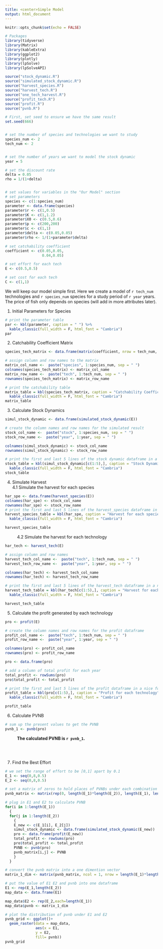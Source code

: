 ```yaml
---
title: <center>Simple Model
output: html_document
---
```



```r
knitr::opts_chunk$set(echo = FALSE)

# Packages
library(tidyverse)
library(Matrix)
library(kableExtra)
library(ggplot2)
library(plotly)
library(lpSolve)
library(lpSolveAPI)
```

```r
source("stock_dynamic.R")
source("simulated_stock_dynamic.R")
source("harvest_species.R")
source("harvest_tech.R")
source("one_tech_harvest.R")
source("profit_tech.R")
source("profit.R")
source("pvnb.R")
```


```r
# First, set seed to ensure we have the same result 
set.seed(666)


# set the number of species and technologies we want to study
species_num <- 2
tech_num <- 2


# set the number of years we want to model the stock dynamic 
year = 5

# set the discount rate
delta = 0.05
rho = 1/(1+delta)


# set values for variables in the "Our Model" section
# set parameters
species <- c(1:species_num)
parameter <- data.frame(species)
parameter$r <- c(1,0.5)
parameter$K <- c(1,1.2)
parameter$X0 <- c(0.5,0.6)
parameter$p <- c(200,200)
parameter$c <- c(1,1)
parameter$delta <- c(0.05,0.05)
parameter$rho <- 1/(1+parameter$delta)

# set catchability coefficient 
coefficient <- c(0.05,0.05,
                 0.04,0.05)

# set effort for each tech 
E <- c(0.5,0.5)

# set cost for each tech
C <- c(1,1)
```

We will keep our model simple first.  Here we create a model of `r tech_num` technologies and `r species_num` species for a study period of `r year` years. The price of fish only depends on species (will add in more attributes later).

1. Initial Parameters for Species
```r
# print the parameter table
par <- kbl(parameter, caption = " ") %>% 
  kable_classic(full_width = F, html_font = "Cambria")
par
```

2. Catchability Coefficient Matrix

```r
species_tech_matrix <- data.frame(matrix(coefficient, nrow = tech_num, ncol = species_num))

# assign column and row names to the matrix
matrix_col_name <-  paste("species", 1:species_num, sep = " ")
colnames(species_tech_matrix) <- matrix_col_name
matrix_row_name <-  paste("tech", 1:tech_num, sep = " ")
rownames(species_tech_matrix) <- matrix_row_name
```

```r
# print the catchability table 
matrix_table = kbl(species_tech_matrix, caption = "Catchability Coefficient Matrix") %>% 
  kable_classic(full_width = F, html_font = "Cambria")
matrix_table
```



3. Calculate Stock Dynamics

```r
simul_stock_dynamic <- data.frame(simulated_stock_dynamic(E))
```

```r
# create the column names and row names for the simulated result
stock_col_name <-  paste("stock", 1:species_num, sep = " ")
stock_row_name <-  paste("year", 1:year, sep = " ")

colnames(simul_stock_dynamic) <- stock_col_name
rownames(simul_stock_dynamic) <- stock_row_name

# print the first and last 5 lines of the stock dynamic dataframe in a nice formet
stock_table = kbl(simul_stock_dynamic[c(1:5),], caption = "Stock Dynamic") %>%
  kable_classic(full_width = F, html_font = "Cambria")
stock_table
```

4. Simulate Harvest<br>
4.1 Simulate the harvest for each species
```r
har_spe <- data.frame(harvest_species(E))
colnames(har_spe) <- stock_col_name
rownames(har_spe) <- stock_row_name
# print the first and last 5 lines of the harvest_species dataframe in a nice formet
harvest_species_table = kbl(har_spe, caption = "Harvest for each species in each year") %>%
  kable_classic(full_width = F, html_font = "Cambria")

harvest_species_table
```

&nbsp;&nbsp;&nbsp;&nbsp;&nbsp;&nbsp;&nbsp;&nbsp;&nbsp;
4.2 Simulate the harvest for each technology
```r
har_tech <- harvest_tech(E)

# assign column and row names
harvest_tech_col_name <-  paste("tech", 1:tech_num, sep = " ")
harvest_tech_row_name <-  paste("year", 1:year, sep = " ")

colnames(har_tech) <- harvest_tech_col_name
rownames(har_tech) <- harvest_tech_row_name
```


```r
# print the first and last 5 lines of the harvest_tech dataframe in a nice formet
harvest_tech_table = kbl(har_tech[c(1:5),], caption = "Harvest for each technology in each year") %>%
  kable_classic(full_width = F, html_font = "Cambria")

harvest_tech_table
```

5. Calculate the profit generated by each technology
```r
pro <- profit(E)

# create the column names and row names for the profit dataframe
profit_col_name <-  paste("tech", 1:tech_num, sep = " ")
profit_row_name <-  paste("year", 1:year, sep = " ")

colnames(pro) <- profit_col_name
rownames(pro) <- profit_row_name

pro <- data.frame(pro)

# add a column of total profit for each year
total_profit <- rowSums(pro)
pro$total_profit <- total_profit
```

```r
# print the first and last 5 lines of the profit dataframe in a nice formet
profit_table = kbl(pro[c(1:5),], caption = "Profit for each technology") %>%
  kable_classic(full_width = F, html_font = "Cambria")

profit_table
```

6. Calculate PVNB
```r
# sum up the present values to get the PVNB
pvnb_1 <- pvnb(pro)
```


&nbsp;&nbsp;&nbsp;&nbsp;&nbsp;&nbsp;&nbsp;&nbsp;&nbsp;&nbsp;**The calculated PVNB is `r pvnb_1`.**

<br>
<br>

7. Find the Best Effort
```r
# we set the range of effort to be [0,1] apart by 0.1
E_1 <- seq(0,8,0.5)
E_2 <- seq(0,8,0.5)

# set a matrix of zeros to hold places of PVNBs under each combination of E1 and E2
pvnb_matrix <- matrix(rep(0, length(E_1)*length(E_2)), length(E_1), length(E_2))

```

```r
# plug in E1 and E2 to calculate PVNB
for(i in 1:length(E_1))
  {
  for(j in 1:length(E_2))
    {
    E_new <- c(E_1[i], E_2[j])
    simul_stock_dynamic <- data.frame(simulated_stock_dynamic(E_new))
    pro <- data.frame(profit(E_new))
    total_profit <- rowSums(pro)
    pro$total_profit <- total_profit
    PVNB <- pvnb(pro)
    pvnb_matrix[i,j] <- PVNB
    }
  }

```

```r
# convert the pvnb matrix into a one dimention vector 
matrix_1_dim <- matrix(pvnb_matrix, ncol = 1, nrow = length(E_1)*length(E_2))
```


```r
# put the value of E1 E2 and pvnb into one dataframe
E1 <- rep(E_1,length(E_2))
map_data <- data.frame(E1)

map_data$E2 <- rep(E_2,each=length(E_1))
map_data$pvnb <- matrix_1_dim
```

```r
# plot the distribution of pvnb under E1 and E2
pvnb_grid <- ggplot()+
  geom_raster(data = map_data,
              aes(x = E1, 
              y = E2,
              fill= pvnb))
pvnb_grid
```

```r

```

